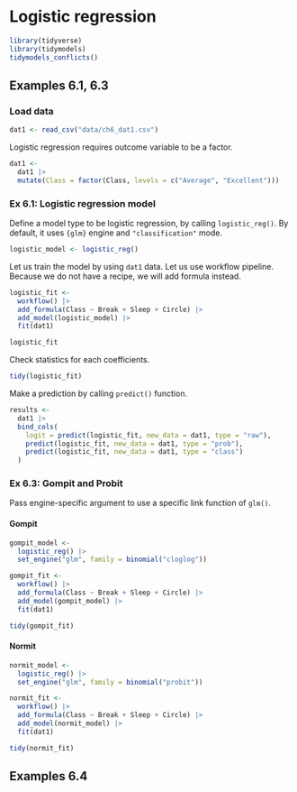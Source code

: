 # Logistic regression

```r
library(tidyverse)
library(tidymodels)
tidymodels_conflicts()
```

## Examples 6.1, 6.3

### Load data

```r
dat1 <- read_csv("data/ch6_dat1.csv")
```

Logistic regression requires outcome variable to be a factor.

```r
dat1 <-
  dat1 |> 
  mutate(Class = factor(Class, levels = c("Average", "Excellent")))
```


### Ex 6.1: Logistic regression model

Define a model type to be logistic regression, by calling `logistic_reg()`. By default, it uses `{glm}` engine and `"classification"` mode.

```r
logistic_model <- logistic_reg()
```

Let us train the model by using `dat1` data. Let us use workflow pipeline. Because we do not have a recipe, we will add formula instead.

```r
logistic_fit <- 
  workflow() |> 
  add_formula(Class ~ Break + Sleep + Circle) |> 
  add_model(logistic_model) |> 
  fit(dat1)

logistic_fit
```

Check statistics for each coefficients.

```r
tidy(logistic_fit)
```

Make a prediction by calling `predict()` function.

```r
results <- 
  dat1 |> 
  bind_cols(
    logit = predict(logistic_fit, new_data = dat1, type = "raw"),
    predict(logistic_fit, new_data = dat1, type = "prob"),
    predict(logistic_fit, new_data = dat1, type = "class")
  )
```


### Ex 6.3: Gompit and Probit

Pass engine-specific argument to use a specific link function of `glm()`.

#### Gompit

```r
gompit_model <- 
  logistic_reg() |> 
  set_engine("glm", family = binomial("cloglog"))

gompit_fit <- 
  workflow() |> 
  add_formula(Class ~ Break + Sleep + Circle) |> 
  add_model(gompit_model) |> 
  fit(dat1)

tidy(gompit_fit)
```

#### Normit

```r
normit_model <- 
  logistic_reg() |> 
  set_engine("glm", family = binomial("probit"))

normit_fit <- 
  workflow() |> 
  add_formula(Class ~ Break + Sleep + Circle) |> 
  add_model(normit_model) |> 
  fit(dat1)

tidy(normit_fit)
```



## Examples 6.4



